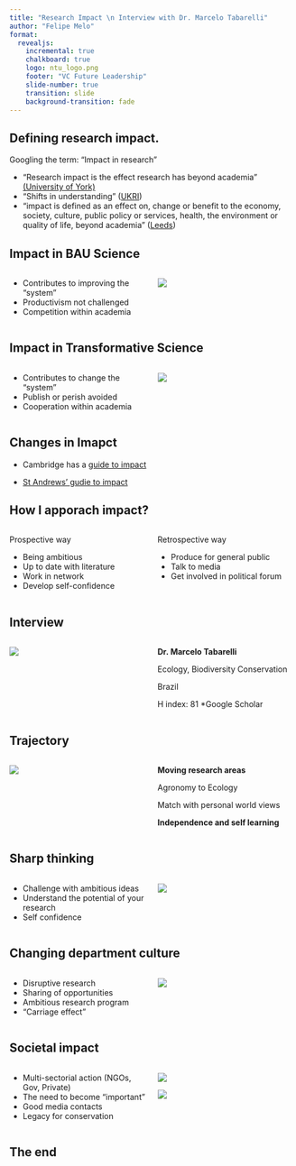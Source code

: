 ```yaml
---
title: "Research Impact \n Interview with Dr. Marcelo Tabarelli"
author: "Felipe Melo"
format:
  revealjs:
    incremental: true
    chalkboard: true
    logo: ntu_logo.png
    footer: "VC Future Leadership"
    slide-number: true
    transition: slide
    background-transition: fade
---
```


## Defining research impact.

Googling the term: "Impact in research"

-   "Research impact is the effect research has beyond academia" [(University of York)](https://www.york.ac.uk/staff/research/research-impact/impact-definition/#:~:text=Research%20impact%20is%20the%20effect,our%20environment%20and%20the%20economy%E2%80%9D.)
-   "Shifts in understanding" ([UKRI](https://www.ukri.org/councils/esrc/impact-toolkit-for-economic-and-social-sciences/defining-impact/))
-   "impact is defined as an effect on, change or benefit to the economy, society, culture, public policy or services, health, the environment or quality of life, beyond academia" ([Leeds](https://researchersupport.leeds.ac.uk/research-impact-resource/research-impact/))

## Impact in BAU Science

:::: columns 
:::{.column width=50%}

-   Contributes to improving the "system"
-   Productivism not challenged
-   Competition within academia 

::: 

:::{.column width=50%} 
![](https://upload.wikimedia.org/wikipedia/commons/e/e8/Pyramid_of_Capitalist_System.jpg) 
::: 
::::

## Impact in Transformative Science

:::: columns 

:::{.column width=50%}

-   Contributes to change the "system"
-   Publish or perish avoided
-   Cooperation within academia 
:::

:::{.column width=50%}

![](https://www.researchgate.net/profile/Franziska-Stelzer/publication/305658010/figure/fig2/AS:388406233321473@1469614670296/Three-dimensions-of-a-transformative-science-Source-Own-illustration.png) 
::: 
::::

## Changes in Imapct

-   Cambridge has a [guide to impact](https://www.research-strategy.admin.cam.ac.uk/pathwaytoimpact/index.html#:~:text=We%20have%20developed%20this%20tool,for%20more%20general%20impact%20planning.)

- [St Andrews' gudie to impact](https://impact.wp.st-andrews.ac.uk/pathways-to-impact/)

## How I apporach impact?

:::: columns 

:::{.column width=50%}

Prospective way

-   Being ambitious
-   Up to date with literature
-   Work in network
-   Develop self-confidence

:::

:::{.column width=50%} 

Retrospective way

-   Produce for general public
-   Talk to media
-   Get involved in political forum

::: 

:::

## Interview

:::: columns 

:::{.column width=50%}

![](https://i0.wp.com/oeco.org.br/wp-content/uploads/2022/03/O-pesquisador-Marcelo-Tabarelli.-Fonte-Thomas-Koziel-1.jpg?w=640&ssl=1)

:::
:::{.column width=50%}

**Dr. Marcelo Tabarelli**

Ecology, Biodiversity Conservation

Brazil

H index: 81	*Google Scholar

:::
::::

## Trajectory

:::: columns 

:::{.column width=50%}

![](libs/early_press.png)

:::
:::{.column width=50%}

**Moving research areas**

Agronomy to Ecology

Match with personal world views

**Independence and self learning**

:::
::::

## Sharp thinking

:::{.nonincremental}
:::: columns 
:::{.column width=50%}

- Challenge with ambitious ideas
- Understand the potential of your research
- Self confidence

:::
:::{.column width=50%}

![](libs/nature_taba.png)

:::
::::
:::

## Changing department culture

:::{.nonincremental}
:::: columns 
:::{.column width=50%}

- Disruptive research
- Sharing of opportunities
- Ambitious research program
- "Carriage effect"

:::
:::{.column width=50%}

![](libs/taba_humb.png)

:::
::::
:::

## Societal impact

:::{.nonincremental}
:::: columns 
:::{.column width=50%}

- Multi-sectorial action (NGOs, Gov, Private)
- The need to become "important"
- Good media contacts
- Legacy for conservation

:::
:::{.column width=50%}

![](libs/cepan_site.png)

![](libs/cepan.png)

:::
::::
:::

## The end